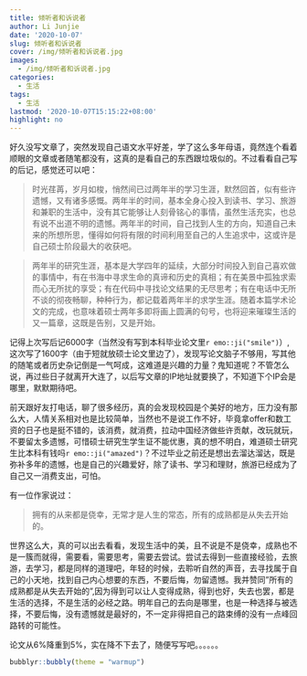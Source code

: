 ```yaml
---
title: 倾听者和诉说者
author: Li Junjie
date: '2020-10-07'
slug: 倾听者和诉说者
cover: /img/倾听者和诉说者.jpg
images:
  - /img/倾听者和诉说者.jpg
categories:
  - 生活
tags:
  - 生活
lastmod: '2020-10-07T15:15:22+08:00'
highlight: no
---
```


好久没写文章了，突然发现自己语文水平好差，学了这么多年母语，竟然连个看着顺眼的文章或者随笔都没有，这真的是看自己的东西跟垃圾似的。不过看看自己写的后记，感觉还可以吧：

> 时光荏苒，岁月如梭，悄然间已过两年半的学习生涯，默然回首，似有些许遗憾，又有诸多感慨。两年半的时间，基本全身心投入到读书、学习、旅游和兼职的生活中，没有其它能够让人刻骨铭心的事情，虽然生活充实，也总有说不出道不明的遗憾。两年半的时间，自己找到人生的方向，知道自己未来的所想所思，懂得如何将有限的时间利用至自己的人生追求中，这或许是自己硕士阶段最大的收获吧。

> 两年半的研究生涯，基本是大学四年的延续，大部分时间投入到自己喜欢做的事情中，有在书海中寻求生命的真谛和历史的真相；有在美景中孤独求索而心无所扰的享受；有在代码中寻找论文结果的无尽思考；有在电话中无所不谈的彻夜畅聊，种种行为，都记载着两年半的求学生涯。随着本篇学术论文的完成，也意味着硕士两年多即将画上圆满的句号，也将迎来璀璨生活的又一篇章，这既是告别，又是开始。

记得上次写后记6000字（当然没有写到本科毕业论文里`r emo::ji("smile")`）,这次写了1600字（由于短就放硕士论文里边了），发现写论文脑子不够用，写其他的随笔或者历史杂记倒是一气呵成，这难道是兴趣的力量？鬼知道呢？不管怎么说，再过些日子就离开大连了，以后写文章的IP地址就要换了，不知道下个IP会是哪里，默默期待吧。

前天跟好友打电话，聊了很多经历，真的会发现校园是个美好的地方，压力没有那么大，人情关系相对也是比较简单，当然也不是说工作不好，毕竟拿offer和数工资的日子也是挺不错的，该消费，就消费，拉动中国经济做些许贡献，改玩就玩，不要留太多遗憾，可惜硕士研究生学生证不能优惠，真的想不明白，难道硕士研究生比本科有钱吗`r emo::ji("amazed")`？不过毕业之前还是想出去溜达溜达，既是弥补多年的遗憾，也是自己的兴趣爱好，除了读书、学习和理财，旅游已经成为了自己又一消费支出，可怕。

有一位作家说过：

> 拥有的从来都是侥幸，无常才是人生的常态，所有的成熟都是从失去开始的。

世界这么大，真的可以出去看看，发现生活中的美，且不说是不是侥幸，成熟也不是一簇而就得，需要看，需要思考，需要去尝试。尝试去得到一些直接经验，去旅游，去学习，都是同样的道理吧，年轻的时候，去聆听自然的声音，去寻找属于自己的小天地，找到自己内心想要的东西，不要后悔，勿留遗憾。我并赞同"所有的成熟都是从失去开始的",因为得到可以让人变得成熟，得到也好，失去也罢，都是生活的选择，不是生活的必经之路。明年自己的去向是哪里，也是一种选择与被选择，不要后悔，没有遗憾就是最好的，不一定非得把自己的路束缚的没有一点峰回路转的可能性。

论文从6%降重到5%，实在降不下去了，随便写写吧。。。。。。

```r
bubblyr::bubbly(theme = "warmup")
```














